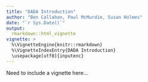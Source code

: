 ```yaml
---
title: "DADA Introduction"
author: "Ben Callahan, Paul McMurdie, Susan Holmes"
date: "`r Sys.Date()`"
output: 
  rmarkdown::html_vignette
vignette: >
  %\VignetteEngine{knitr::rmarkdown}
  %\VignetteIndexEntry{DADA Introduction}
  \usepackage[utf8]{inputenc}
---
```



Need to include a vignette here...